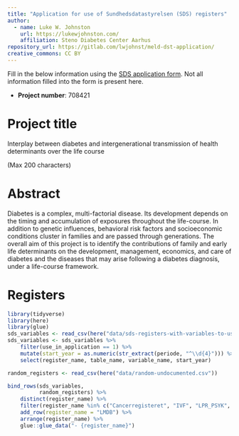 ```yaml
---
title: "Application for use of Sundhedsdatastyrelsen (SDS) registers"
author:
  - name: Luke W. Johnston
    url: https://lukewjohnston.com/
    affiliation: Steno Diabetes Center Aarhus
repository_url: https://gitlab.com/lwjohnst/meld-dst-application/
creative_commons: CC BY
---
```


Fill in the below information using the [SDS application
form](https://ds.sst.dk/ds2010/Forskerservice_CRM2/Forskerservice.aspx).
Not all information filled into the form is present here.

-   **Project number**: 708421

# Project title

Interplay between diabetes and intergenerational transmission of health
determinants over the life course

(Max 200 characters)

# Abstract

Diabetes is a complex, multi-factorial disease. Its development depends
on the timing and accumulation of exposures throughout the life-course.
In addition to genetic influences, behavioral risk factors and
socioeconomic conditions cluster in families and are passed through
generations. The overall aim of this project is to identify the
contributions of family and early life determinants on the development,
management, economics, and care of diabetes and the diseases that may
arise following a diabetes diagnosis, under a life-course framework.

# Registers

```r
library(tidyverse)
library(here)
library(glue)
sds_variables <- read_csv(here("data/sds-registers-with-variables-to-use.csv"))
sds_variables <- sds_variables %>% 
    filter(use_in_application == 1) %>% 
    mutate(start_year = as.numeric(str_extract(periode, "^\\d{4}"))) %>% 
    select(register_name, table_name, variable_name, start_year)

random_registers <- read_csv(here("data/random-undocumented.csv"))
```

```r
bind_rows(sds_variables,
          random_registers) %>%
    distinct(register_name) %>% 
    filter(register_name %in% c("Cancerregisteret", "IVF", "LPR_PSYK", "DRG", "PLH", "RUKS", "LAB")) %>%
    add_row(register_name = "LMDB") %>%
    arrange(register_name) %>% 
    glue::glue_data("- {register_name}")
```
